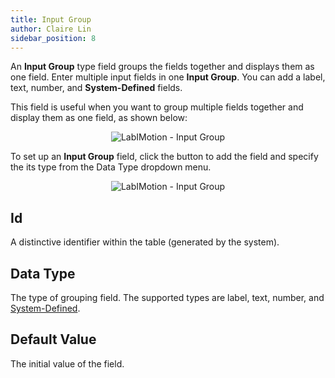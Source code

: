 ```yaml
---
title: Input Group
author: Claire Lin
sidebar_position: 8
---
```



An **Input Group** type field groups the fields together and displays them as one field.
Enter multiple input fields in one **Input Group**. You can add a label, text, number, and
**System-Defined** fields.

This field is useful when you want to group multiple fields together and display them as one field, as shown below:

<p align="center">
  <img src={inputGroup} alt="LabIMotion - Input Group" />
</p>

To set up an **Input Group** field, click the <FontAwesomeIcon icon={faSquarePlus} color="#337ab7" /> button to add the field and specify the its type from the Data Type dropdown menu.

<p align="center">
  <img src={inputGroupProps} alt="LabIMotion - Input Group" />
</p>

## Id

A distinctive identifier within the table (generated by the system).

## Data Type

The type of grouping field. The supported types are label, text, number, and [System-Defined](system-defined).

## Default Value

The initial value of the field.
